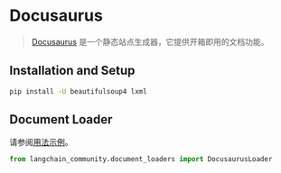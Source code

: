 # Docusaurus

>[Docusaurus](https://docusaurus.io/) 是一个静态站点生成器，它提供开箱即用的文档功能。
 

## Installation and Setup


```bash
pip install -U beautifulsoup4 lxml
```

## Document Loader

请参阅[用法示例](/docs/integrations/document_loaders/docusaurus)。

```python
from langchain_community.document_loaders import DocusaurusLoader
```